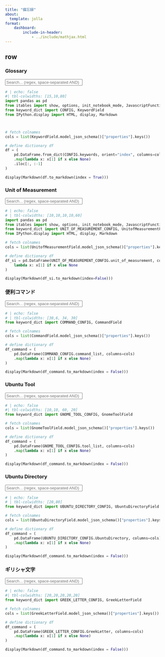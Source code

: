 ```yaml
---
title: "備忘録"
about:
  template: jolla
format: 
    dashboard:
        include-in-header: 
            - ../include/mathjax.html
---
```



## row {.tabset}

### Glossary

:::: {.no-border-top-table #DictTable}

<input type="text" id="searchInput" placeholder="Search... (regex, space-separated AND)" style="width: 50%;">


```python
# | echo: false
#| tbl-colwidths: [15,10,80]
import pandas as pd
from itables import show, options, init_notebook_mode, JavascriptFunction
from keyword_dict import CONFIG, KeywordField
from IPython.display import HTML, display, Markdown



# fetch colnames
cols = list(KeywordField.model_json_schema()["properties"].keys())

# define dictionary df
df = (
    pd.DataFrame.from_dict(CONFIG.keywords, orient="index", columns=cols)
    .map(lambda x: x[1] if x else None)
    .iloc[:, :-1]
)

display(Markdown(df.to_markdown(index = True)))
```

<script>
// Debounce function to limit how often search is performed
function debounce(func, wait) {
  let timeout;
  return function(...args) {
    clearTimeout(timeout);
    timeout = setTimeout(() => func.apply(this, args), wait);
  };
}

document.getElementById('searchInput').addEventListener('keyup', debounce(function() {
  let filter = this.value.trim();
  let regexes = [];

  // Split search terms by space and create regex for each
  if (filter) {
    const terms = filter.split(/\s+/);
    regexes = terms.map(term => {
      try {
        return new RegExp(term, 'i');
      } catch (e) {
        console.warn(`Invalid regex: ${term}`);
        return null;
      }
    }).filter(regex => regex !== null);
  }

  const rows = document.querySelectorAll('#DictTable tbody tr');
  rows.forEach(row => {
    const rowText = row.textContent;
    const matchesAll = regexes.length === 0 || regexes.every(regex => regex.test(rowText));
    row.style.display = matchesAll ? '' : 'none';
  });
}, 300)); // Wait 300ms after last keypress before searching
</script>

::::

### Unit of Measurement

:::: {.no-border-top-table #UnitTable}

<input type="text" id="searchInput" placeholder="Search... (regex, space-separated AND)" style="width: 50%;">


```python
# | echo: false
# | tbl-colwidths: [10,10,10,10,60]
import pandas as pd
from itables import show, options, init_notebook_mode, JavascriptFunction
from keyword_dict import UNIT_OF_MEASUREMENT_CONFIG, UnitofMeasurementField
from IPython.display import HTML, display, Markdown

# fetch colnames
cols = list(UnitofMeasurementField.model_json_schema()["properties"].keys())

# define dictionary df
df_si = pd.DataFrame(UNIT_OF_MEASUREMENT_CONFIG.unit_of_measurement, columns=cols).map(
    lambda x: x[1] if x else None
)

display(Markdown(df_si.to_markdown(index=False)))
```

<script>
// Debounce function to limit how often search is performed
function debounce(func, wait) {
  let timeout;
  return function(...args) {
    clearTimeout(timeout);
    timeout = setTimeout(() => func.apply(this, args), wait);
  };
}

document.getElementById('searchInput').addEventListener('keyup', debounce(function() {
  let filter = this.value.trim();
  let regexes = [];

  // Split search terms by space and create regex for each
  if (filter) {
    const terms = filter.split(/\s+/);
    regexes = terms.map(term => {
      try {
        return new RegExp(term, 'i');
      } catch (e) {
        console.warn(`Invalid regex: ${term}`);
        return null;
      }
    }).filter(regex => regex !== null);
  }

  const rows = document.querySelectorAll('#UnitTable tbody tr');
  rows.forEach(row => {
    const rowText = row.textContent;
    const matchesAll = regexes.length === 0 || regexes.every(regex => regex.test(rowText));
    row.style.display = matchesAll ? '' : 'none';
  });
}, 300)); // Wait 300ms after last keypress before searching
</script>

::::


### 便利コマンド

:::: {.no-border-top-table #CommandTable}

<input type="text" id="searchInputCommand" placeholder="Search... (regex, space-separated AND)" style="width: 50%;">

```python
# | echo: false
# | tbl-colwidths: [30,6, 34, 30]
from keyword_dict import COMMAND_CONFIG, CommandField

# fetch colnames
cols = list(CommandField.model_json_schema()["properties"].keys())

# define dictionary df
df_command = (
    pd.DataFrame(COMMAND_CONFIG.command_list, columns=cols)
    .map(lambda x: x[1] if x else None)
)

display(Markdown(df_command.to_markdown(index = False)))
```

<script>
// Reuse the same debounce function
document.getElementById('searchInputCommand').addEventListener('keyup', debounce(function() {
  let filter = this.value.trim();
  let regexes = [];

  // Split search terms by space and create regex for each
  if (filter) {
    const terms = filter.split(/\s+/);
    regexes = terms.map(term => {
      try {
        return new RegExp(term, 'i');
      } catch (e) {
        console.warn(`Invalid regex: ${term}`);
        return null;
      }
    }).filter(regex => regex !== null);
  }

  const rows = document.querySelectorAll('#CommandTable tbody tr');
  rows.forEach(row => {
    const rowText = row.textContent;
    const matchesAll = regexes.length === 0 || regexes.every(regex => regex.test(rowText));
    row.style.display = matchesAll ? '' : 'none';
  });
}, 300)); // Wait 300ms after last keypress before searching
</script>

::::

### Ubuntu Tool

:::: {.no-border-top-table #CommandTable}

<input type="text" id="searchInputGnomeTool" placeholder="Search... (regex, space-separated AND)" style="width: 50%;">

```python
# | echo: false
#| tbl-colwidths: [10,10, 60, 20]
from keyword_dict import GNOME_TOOL_CONFIG, GnomeToolField

# fetch colnames
cols = list(GnomeToolField.model_json_schema()["properties"].keys())

# define dictionary df
df_command = (
    pd.DataFrame(GNOME_TOOL_CONFIG.tool_list, columns=cols)
    .map(lambda x: x[1] if x else None)
)

display(Markdown(df_command.to_markdown(index = False)))
```

<script>
// Reuse the same debounce function
document.getElementById('searchInputGnomeTool').addEventListener('keyup', debounce(function() {
  let filter = this.value.trim();
  let regexes = [];

  // Split search terms by space and create regex for each
  if (filter) {
    const terms = filter.split(/\s+/);
    regexes = terms.map(term => {
      try {
        return new RegExp(term, 'i');
      } catch (e) {
        console.warn(`Invalid regex: ${term}`);
        return null;
      }
    }).filter(regex => regex !== null);
  }

  const rows = document.querySelectorAll('#CommandTable tbody tr');
  rows.forEach(row => {
    const rowText = row.textContent;
    const matchesAll = regexes.length === 0 || regexes.every(regex => regex.test(rowText));
    row.style.display = matchesAll ? '' : 'none';
  });
}, 300)); // Wait 300ms after last keypress before searching
</script>

::::

### Ubuntu Directory

:::: {.no-border-top-table #UbuntuDirectory}

<input type="text" id="searchInputUbuntuDirectory" placeholder="Search... (regex, space-separated AND)" style="width: 50%;">

```python
# | echo: false
# | tbl-colwidths: [20,80]
from keyword_dict import UBUNTU_DIRECTORY_CONFIG, UbuntuDirectoryField

# fetch colnames
cols = list(UbuntuDirectoryField.model_json_schema()["properties"].keys())

# define dictionary df
df_command = (
    pd.DataFrame(UBUNTU_DIRECTORY_CONFIG.UbuntuDirectory, columns=cols)
    .map(lambda x: x[1] if x else None)
)

display(Markdown(df_command.to_markdown(index = False)))
```

<script>
// Reuse the same debounce function
document.getElementById('searchInputUbuntuDirectory').addEventListener('keyup', debounce(function() {
  let filter = this.value.trim();
  let regexes = [];

  // Split search terms by space and create regex for each
  if (filter) {
    const terms = filter.split(/\s+/);
    regexes = terms.map(term => {
      try {
        return new RegExp(term, 'i');
      } catch (e) {
        console.warn(`Invalid regex: ${term}`);
        return null;
      }
    }).filter(regex => regex !== null);
  }

  const rows = document.querySelectorAll('#UbuntuDirectory tbody tr');
  rows.forEach(row => {
    const rowText = row.textContent;
    const matchesAll = regexes.length === 0 || regexes.every(regex => regex.test(rowText));
    row.style.display = matchesAll ? '' : 'none';
  });
}, 300)); // Wait 300ms after last keypress before searching
</script>

::::



### ギリシャ文字

:::: {.no-border-top-table #GreekLetterTable}

<input type="text" id="searchInputGreekLetter" placeholder="Search... (regex, space-separated AND)" style="width: 50%;">

```python
# | echo: false
#| tbl-colwidths: [20,20,20,20,20]
from keyword_dict import GREEK_LETTER_CONFIG, GreekLetterField

# fetch colnames
cols = list(GreekLetterField.model_json_schema()["properties"].keys())

# define dictionary df
df_command = (
    pd.DataFrame(GREEK_LETTER_CONFIG.GreekLetter, columns=cols)
    .map(lambda x: x[1] if x else None)
)

display(Markdown(df_command.to_markdown(index = False)))
```

<script>
// Reuse the same debounce function
document.getElementById('searchInputGreekLetter').addEventListener('keyup', debounce(function() {
  let filter = this.value.trim();
  let regexes = [];

  // Split search terms by space and create regex for each
  if (filter) {
    const terms = filter.split(/\s+/);
    regexes = terms.map(term => {
      try {
        return new RegExp(term, 'i');
      } catch (e) {
        console.warn(`Invalid regex: ${term}`);
        return null;
      }
    }).filter(regex => regex !== null);
  }

  const rows = document.querySelectorAll('#GreekLetterTable tbody tr');
  rows.forEach(row => {
    const rowText = row.textContent;
    const matchesAll = regexes.length === 0 || regexes.every(regex => regex.test(rowText));
    row.style.display = matchesAll ? '' : 'none';
  });
}, 300)); // Wait 300ms after last keypress before searching
</script>

::::
